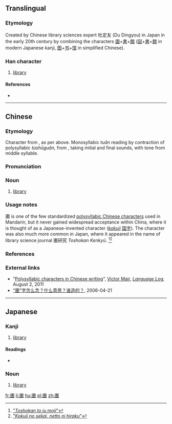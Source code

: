==Translingual==

===Etymology===
Created by Chinese library sciences expert 杜定友 (Du Dingyou) in Japan in the early 20th century by combining the characters [[圖]]+[[書]]+[[館]] ([[図]]+[[書]]+[[館]] in modern Japanese kanji, [[图]]+[[书]]+[[馆]] in simplified Chinese).

===Han character===
{{Han char|rn=31|rad=囗|as=10|sn=13|four=|canj=田中土日 (WLGA)|ids=⿴[[囗]][[書]]}}

# [[library]]

====References====
* {{Han ref|kx=0220.151|dkj=04829|dj=0452.070|hdz=10724.111|uh=5715|ud=22293}}

----

==Chinese==

===Etymology===
Character from {{etyl|ja|cmn}}, as per above. Monosyllabic ''tuān'' reading by contraction of polysyllabic ''túshūguǎn,'' from {{term|圖書館|lang=cmn}}, taking initial and final sounds, with tone from middle syllable.

===Pronunciation===
{{zh-pron
|m=tuān,túshūguǎn
|c=syu1
}}

===Noun===

# {{context|obscure|lang=cmn}} [[library]]

===Usage notes===
圕 is one of the few standardized [[w:polysyllabic Chinese character|polysyllabic Chinese characters]] used in Mandarin, but it never gained widespread acceptance within China, where it is thought of as a Japanese-invented character (''[[kokuji]]'' [[国字]]). The character was also much more common in Japan, where it appeared in the name of library science journal 圕研究 ''Toshokan Kenkyū''. <ref>[http://hp.vector.co.jp/authors/VA000964/html/tosho.htm "''Toshokan to iu moji''"]</ref><ref>[http://http://ksbookshelf.com/nozomu-oohara/Nikkei.htm "''Kokuji no sekai, netto ni hiraku''"]</ref>

===References===
<references/>

===External links===
* “[http://languagelog.ldc.upenn.edu/nll/?p=3330 Polysyllabic characters in Chinese writing]”, [http://languagelog.ldc.upenn.edu/nll/?author=13 Victor Mair], ''[http://languagelog.ldc.upenn.edu/nll/ Language Log],'' August 2, 2011
* [http://www.singtaonet.com/culture/splend/t20060421_196261.html “圕”字怎么念？什么意思？谁造的？], 2006-04-21

----

==Japanese==

===Kanji===
{{ja-kanji|grade=|rs=囗10}}

# [[library]]

====Readings====
* {{ja-readings|on=[[としょかん]] (toshokan), [[しょ]] (sho)|kun=}}

===Noun===
{{ja-noun|としょかん}}

# [[library]]

[[fr:圕]]
[[li:圕]]
[[hu:圕]]
[[pl:圕]]
[[zh:圕]]